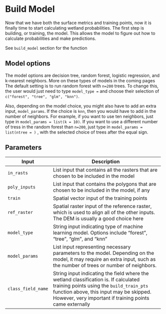 # Build Model {.unnumbered}

Now that we have both the surface metrics and training points, now it is finally time to start calculating wetland probabilities. The first step is building, or training, the model. This allows the model to figure out how to calculate probabilities and make predictions.

See `build_model` section for the function

## Model options

The model options are decision tree, random forest, logistic regression, and k-nearest neighbors. More on these types of models in the coming pages The default setting is to run random forest with `n=200` trees. To change this, the user would just need to type `model_type =` and choose their selection of `c("forest", "tree", "glm", "knn")`.

Also, depending on the model choice, you might also have to add an extra input, `model_params`. If the choice is `knn`, then you would have to add in the number of neighbors. For example, if you want to use ten neighbors, just type in `model_params = list(k = 10)`. If you want to use a different number of tress in the random forest than `n=200`, just type in `model_params = list(ntree = )` , with the selected choice of trees after the equal sign.

## Parameters

| Input              | Description                                                                                                                                                                                                                            |
|--------------------|----------------------------------------------------------------------------------------------------------------------------------------------------------------------------------------------------------------------------------------|
| `in_rasts`         | List input that contains all the rasters that are chosen to be included in the model                                                                                                                                                   |
| `poly_inputs`      | List input that contains the polygons that are chosen to be included in the model, if any                                                                                                                                              |
| `train`            | Spatial vector input of the training points                                                                                                                                                                                            |
| `ref_raster`       | Spatial raster input of the reference raster, which is used to align all of the other inputs. The DEM is usually a good choice here                                                                                                    |
| `model_type`       | String input indicating type of machine learning model. Options include "forest", "tree", "glm", and "knn"                                                                                                                             |
| `model_params`     | List input representing necessary parameters to the model. Depending on the model, it may require an extra input, such as the number of trees or number of neighbors.                                                                  |
| `class_field_name` | String input indicating the field where the wetland classification is. If calculated training points using the `build_train_pts` function above, this input may be skipped. However, very important if training points came externally |
